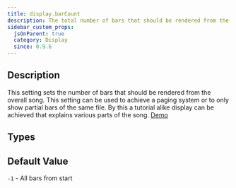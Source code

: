 ```yaml
---
title: display.barCount
description: The total number of bars that should be rendered from the song. 
sidebar_custom_props:
  jsOnParent: true
  category: Display
  since: 0.9.6
---
```


<SinceBadge since="0.9.6" />


## Description

This setting sets the number of bars that should be rendered from the overall song. This setting can be used to 
achieve a paging system or to only show partial bars of the same file. By this a tutorial alike display can be achieved
that explains various parts of the song. [Demo](/docs/showcase/layouts)

<PropertyDescription showJson={true} />

## Types

<TypeTable>
    <TypeRow name="int" />
</TypeTable>

## Default Value

`-1` - All bars from start
